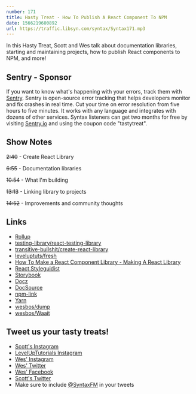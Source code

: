 ```yaml
---
number: 171
title: Hasty Treat - How To Publish A React Component To NPM
date: 1566219600892
url: https://traffic.libsyn.com/syntax/Syntax171.mp3
---
```


In this Hasty Treat, Scott and Wes talk about documentation libraries, starting and maintaining projects, how to publish React components to NPM, and more!

## Sentry - Sponsor

If you want to know what's happening with your errors, track them with [Sentry](https://sentry.io/). Sentry is open-source error tracking that helps developers monitor and fix crashes in real time. Cut your time on error resolution from five hours to five minutes. It works with any language and integrates with dozens of other services. Syntax listeners can get two months for free by visiting [Sentry.io](https://sentry.io/) and using the coupon code "tastytreat".

## Show Notes

~~2:40~~ - Create React Library

~~6:55~~ - Documentation libraries

~~10:54~~ - What I'm building

~~13:13~~ - Linking library to projects

~~14:52~~ - Improvements and community thoughts

## Links
* [Rollup](https://rollupjs.org/guide/en/)
* [testing-library/react-testing-library](https://github.com/testing-library/react-testing-library)
* [transitive-bullshit/create-react-library](https://github.com/transitive-bullshit/create-react-library)
* [leveluptuts/fresh](https://github.com/leveluptuts/fresh)
* [How To Make a React Component Library - Making A React Library](https://www.youtube.com/watch?v=N8d-CLmg3hw)
* [React Styleguidist](https://react-styleguidist.js.org/)
* [Storybook](https://storybook.js.org/)
* [Docz](https://www.docz.site/)
* [DocSource](https://docsource.io/)
* [npm-link](https://docs.npmjs.com/cli/link)
* [Yarn](https://yarnpkg.com/lang/en/docs/cli/link/)
* [wesbos/dump](https://github.com/wesbos/dump)
* [wesbos/Waait](https://www.npmjs.com/package/waait)

## Tweet us your tasty treats!
* [Scott's Instagram](https://www.instagram.com/stolinski/)
* [LevelUpTutorials Instagram](https://www.instagram.com/LevelUpTutorials/)
* [Wes' Instagram](https://www.instagram.com/wesbos/)
* [Wes' Twitter](https://twitter.com/wesbos)
* [Wes' Facebook](https://www.facebook.com/wesbos.developer)
* [Scott's Twitter](https://twitter.com/stolinski)
* Make sure to include [@SyntaxFM](https://twitter.com/SyntaxFM) in your tweets